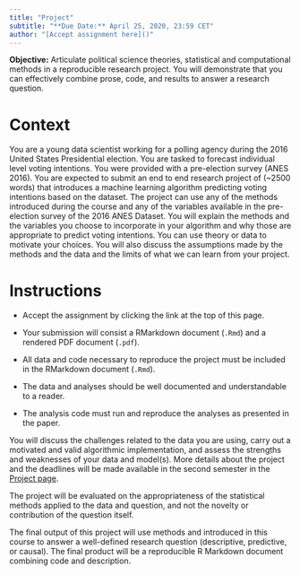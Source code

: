 ```yaml
---
title: "Project"
subtitle: "**Due Date:** April 25, 2020, 23:59 CET"
author: "[Accept assignment here]()"
---
```


**Objective:** Articulate political science theories, statistical and computational methods in a reproducible research project. You will demonstrate that you can effectively combine prose, code, and results to answer a research question.

# Context

You are a young data scientist working for a polling agency during the 2016 United States Presidential election. You are tasked to forecast individual level voting intentions. You were provided with a pre-election survey (ANES 2016). You are expected to submit an end to end research project of (~2500 words) that introduces a machine learning algorithm predicting voting intentions based on the dataset. The project can use any of the methods introduced during the course and any of the variables available in the pre-election survey of the 2016 ANES Dataset. You will explain the methods and the variables you choose to incorporate in your algorithm and why those are appropriate to predict voting intentions. You can use theory or data to motivate your choices. You will also discuss the assumptions made by the methods and the data and the limits of what we can learn from your project.

# Instructions

- Accept the assignment by clicking the link at the top of this page.

- Your submission will consist a RMarkdown document (`.Rmd`) and a rendered PDF document (`.pdf`).
- All data and code necessary to reproduce the project must be included in the RMarkdown document (`.Rmd`).
- The data and analyses should be well documented and understandable to a reader.
- The analysis code must run and reproduce the analyses as presented in the paper.


You will discuss the challenges related to the data you are using, carry out a motivated and valid algorithmic implementation, and assess the strengths and weaknesses of your data and model(s).
More details about the project and the deadlines will be made available in the second semester in the [Project page](tba.html).




The project will be evaluated on the appropriateness of the statistical methods applied to the data and question, and not the novelty or contribution of the question itself.

The final output of this project will use methods and introduced in this course to answer a well-defined research question (descriptive, predictive, or causal). The final product will be a reproducible R Markdown document combining code and description.



